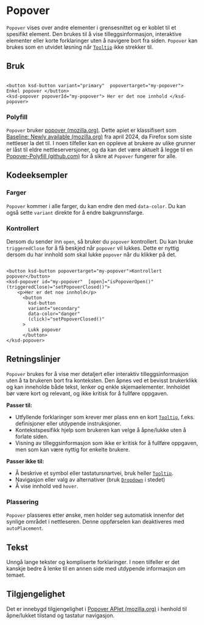
<Meta of={PopoverStories} />

# Popover

`Popover` vises over andre elementer i grensesnittet og er koblet til et spesifikt element. Den brukes til å vise tilleggsinformasjon, interaktive elementer eller korte forklaringer uten å navigere bort fra siden. `Popover` kan brukes som en utvidet løsning når [`Tooltip`](/docs/komponenter-tooltip--docs) ikke strekker til.

<Primary />
<Controls />

## Bruk

```tsx

<button ksd-button variant="primary"  popovertarget="my-popover"> Enkel popover </button>
<ksd-popover popoverId="my-popover"> Her er det noe innhold </ksd-popover>
```

### Polyfill

`Popover` bruker [popover (mozilla.org)](https://developer.mozilla.org/en-US/docs/Web/HTML/Reference/Global_attributes/popover). Dette apiet er klassifisert som [Baseline: Newly available (mozilla.org)](https://developer.mozilla.org/en-US/docs/Glossary/Baseline/Compatibility) fra april 2024, da Firefox som siste nettleser la det til. I noen tilfeller kan en oppleve at brukere av ulike grunner er låst til eldre nettleserversjoner, og da kan det være aktuelt å legge til en [Popover-Polyfill (github.com)](https://github.com/oddbird/popover-polyfill) for å sikre at `Popover` fungerer for alle.

## Kodeeksempler

### Farger

`Popover` kommer i alle farger, du kan endre den med `data-color`.
Du kan også sette `variant` direkte for å endre bakgrunnsfarge.

### Kontrollert

Dersom du sender inn `open`, så bruker du `popover` kontrollert. Du kan bruke `triggeredClose` for å få beskjed når `popover` vil lukkes.
Dette er nyttig dersom du har innhold som skal lukke `popover` når du klikker på det.

```tsx

<button ksd-button popovertarget="my-popover">Kontrollert popover</button>
<ksd-popover id="my-popover"  [open]="isPopoverOpen()" (triggeredClose)="setPopoverClosed()">
    <p>Her er det noe innhold</p>
      <button
        ksd-button
        variant="secondary"
        data-color="danger"
        (click)="setPopoverClosed()"
      >
        Lukk popover
      </button>
</ksd-popover>
```

<Canvas of={PopoverStories.Controlled} />

## Retningslinjer

`Popover` brukes for å vise mer detaljert eller interaktiv tilleggsinformasjon uten å ta brukeren bort fra konteksten. Den åpnes ved et bevisst brukerklikk og kan inneholde både tekst, lenker og enkle skjemaelementer. Innholdet bør være kort og relevant, og ikke kritisk for å fullføre oppgaven.

**Passer til:**

- Utfyllende forklaringer som krever mer plass enn en kort [`Tooltip`](/docs/komponenter-tooltip--docs), f.eks. definisjoner eller utdypende instruksjoner.
- Kontekstspesifikk hjelp som brukeren kan velge å åpne/lukke uten å forlate siden.
- Visning av tilleggsinformasjon som ikke er kritisk for å fullføre oppgaven, men som kan være nyttig for enkelte brukere.

**Passer ikke til:**

- Å beskrive et symbol eller tastatursnartvei, bruk heller [`Tooltip`](/docs/komponenter-tooltip--docs).
- Navigasjon eller valg av alternativer (bruk [`Dropdown`](/docs/komponenter-dropdown--docs) i stedet)
- Å vise innhold ved `hover`.

### Plassering

`Popover` plasseres etter ønske, men holder seg automatisk innenfor det synlige området i nettleseren. Denne oppførselen kan deaktiveres med `autoPlacement`.

## Tekst

Unngå lange tekster og kompliserte forklaringer. I noen tilfeller er det kanskje bedre å lenke til en annen side med utdypende informasjon om temaet.

## Tilgjengelighet

Det er innebygd tilgjengelighet i [Popover APIet (mozilla.org)](https://developer.mozilla.org/en-US/docs/Web/API/Popover_API) i henhold til åpne/lukket tilstand og tastatur navigasjon.
